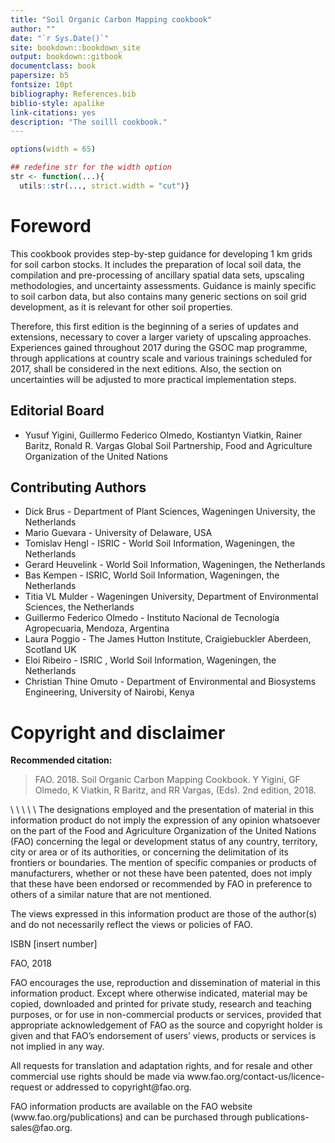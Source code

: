 ```yaml
--- 
title: "Soil Organic Carbon Mapping cookbook"
author: ""
date: "`r Sys.Date()`"
site: bookdown::bookdown_site
output: bookdown::gitbook
documentclass: book
papersize: b5
fontsize: 10pt
bibliography: References.bib
biblio-style: apalike
link-citations: yes
description: "The soilll cookbook."
---
```


```r
options(width = 65)

## redefine str for the width option
str <- function(...){
  utils::str(..., strict.width = "cut")}

```



\frontmatter

# Foreword {-}

This cookbook provides step-by-step guidance for developing 1 km grids for soil carbon stocks. It includes the preparation of local soil data, the compilation and pre-processing of ancillary spatial data sets, upscaling methodologies, and uncertainty assessments. Guidance is mainly specific to soil carbon data, but also contains many generic sections on soil grid development, as it is relevant for other soil properties.

Therefore, this first edition is the beginning of a series of updates and extensions, necessary to cover a larger variety of upscaling approaches. Experiences gained throughout 2017 during the GSOC map programme, through applications at country scale and various trainings scheduled for 2017, shall be considered in the next editions. Also, the section on uncertainties will be adjusted to more practical implementation steps.

\clearpage

## Editorial Board {-}


* Yusuf Yigini, Guillermo Federico Olmedo, Kostiantyn Viatkin, Rainer Baritz, Ronald R. Vargas
Global Soil Partnership, Food and Agriculture Organization of the United Nations

## Contributing Authors {-}

* Dick Brus - Department of Plant Sciences, Wageningen University, the Netherlands
* Mario Guevara - University of Delaware, USA
* Tomislav Hengl - ISRIC - World Soil Information, Wageningen, the Netherlands
* Gerard Heuvelink - World Soil Information, Wageningen, the Netherlands
* Bas Kempen - ISRIC, World Soil Information, Wageningen, the Netherlands
* Titia VL Mulder - Wageningen University, Department of Environmental Sciences,
the Netherlands
* Guillermo Federico Olmedo - Instituto Nacional de Tecnología Agropecuaria,
Mendoza, Argentina
* Laura Poggio - The James Hutton Institute, Craigiebuckler Aberdeen, Scotland UK
* Eloi Ribeiro - ISRIC , World Soil Information, Wageningen, the Netherlands
* Christian Thine Omuto - Department of Environmental and Biosystems Engineering,
University of Nairobi, Kenya

# Copyright and disclaimer {-}

**Recommended citation:**

> FAO. 2018. Soil Organic Carbon Mapping Cookbook. Y Yigini, GF Olmedo, K Viatkin, R Baritz, and RR Vargas, (Eds). 2nd edition, 2018. 

\\
\\
\\
\\
\\
The designations employed and the presentation of material in this information product do not imply the expression of any opinion whatsoever on the part of the Food and Agriculture Organization of the United Nations (FAO) concerning the legal or development status of any country, territory, city or area or of its authorities, or concerning the delimitation of its frontiers or boundaries. The mention of specific companies or products of manufacturers, whether or not these have been patented, does not imply that these have been endorsed or recommended by FAO in preference to others of a similar nature that are not mentioned.

The views expressed in this information product are those of the author(s) and do not necessarily reflect the views or policies of FAO. 

ISBN [insert number]

\copyright FAO, 2018

FAO encourages the use, reproduction and dissemination of material in this information product. Except where otherwise indicated, material may be copied, downloaded and printed for private study, research and teaching purposes, or for use in non-commercial products or services, provided that appropriate acknowledgement of FAO as the source and copyright holder is given and that FAO’s endorsement of users’ views, products or services is not implied in any way. 

All requests for translation and adaptation rights, and for resale and other commercial use rights should be made via www.fao.org/contact-us/licence-request or addressed to copyright@fao.org. 


FAO information products are available on the FAO website (www.fao.org/publications) and can be purchased through publications-sales@fao.org. 
